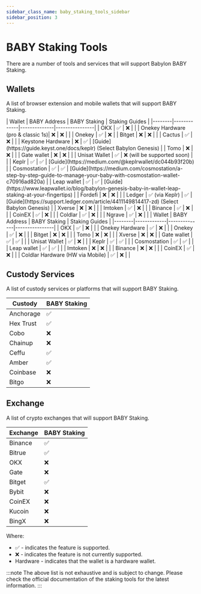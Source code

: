 ```yaml
---
sidebar_class_name: baby_staking_tools_sidebar
sidebar_position: 3
---
```


# BABY Staking Tools

There are a number of tools and services that will support Babylon BABY Staking.

## Wallets
A list of browser extension and mobile wallets that will support BABY Staking.


<Tabs>
  <TabItem value="extension" label="Extension Wallets" default>
    | Wallet | BABY Address | BABY Staking | Staking Guides |
    |--------|-------------|--------------|----------------|
    | OKX | ✅ | ❌ | |
    | Onekey <HardwareBadge>Hardware</HardwareBadge> (pro & classic 1s)| ❌ | ❌ | |
    | Onekey | ✅ | ❌ |
    | Bitget | ❌ | ❌ | |
    | Cactus | ✅ | ❌ | |
    | Keystone <HardwareBadge>Hardware</HardwareBadge> | ❌ | ✅ | [Guide](https://guide.keyst.one/docs/keplr) (Select Babylon Genesis) |
    | Tomo | ❌ | ❌ | |
    | Gate wallet | ❌ | ❌ | |
    | Unisat Wallet | ✅ | ❌ (will be supported soon) | |
    | Keplr | ✅ | ✅ | [Guide](https://medium.com/@keplrwallet/dc044b93f20b) |
    | Cosmostation | ✅ | ✅ | [Guide](https://medium.com/cosmostation/a-step-by-step-guide-to-manage-your-baby-with-cosmostation-wallet-c70916ad820a) |
    | Leap wallet | ✅ | ✅ | [Guide](https://www.leapwallet.io/blog/babylon-genesis-baby-in-wallet-leap-staking-at-your-fingertips) |
    | Fordefi | ❌ | ❌ | |
    | Ledger | ✅ (via Keplr) | ✅ | [Guide](https://support.ledger.com/article/4411149814417-zd) (Select Babylon Genesis) |
    | Xverse | ❌ | ❌ | |
    | Imtoken | ✅ | ❌ | |
    | Binance | ✅ | ❌ | |
    | CoinEX | ✅ | ❌ | |
    | Coldlar | ✅ | ❌ | |
    | Ngrave | ✅ | ❌ | |
  </TabItem>

  <TabItem value="mobile" label="Mobile Wallets">
    | Wallet | BABY Address | BABY Staking | Staking Guides |
    |--------|-------------|--------------|----------------|
    | OKX | ✅ | ❌ | |
    | Onekey <HardwareBadge>Hardware</HardwareBadge> | ✅ | ❌ | |
    | Onekey | ✅ | ❌ | |
    | Bitget | ❌ | ❌ | |
    | Tomo | ❌ | ❌ | |
    | Xverse | ❌ | ❌ |
    | Gate wallet | ✅ | ✅ | |
    | Unisat Wallet | ✅ | ❌ | |
    | Keplr | ✅ | ✅ | |
    | Cosmostation | ✅ | ✅ | |
    | Leap wallet | ✅ | ✅ | |
    | Imtoken | ❌ | ❌ | |
    | Binance | ❌ | ❌ | |
    | CoinEX | ✅ | ❌ | |
    | Coldlar <HardwareBadge>Hardware</HardwareBadge> (HW via Mobile) | ✅ | ❌ | |
  </TabItem>
</Tabs>

## Custody Services

A list of custody services or platforms that will support BABY Staking.

| Custody | BABY Staking |
|---------|-------------|
| Anchorage | ✅ |
| Hex Trust | ✅ |
| Cobo | ❌ |
| Chainup | ❌ |
| Ceffu | ✅ |
| Amber | ✅ |
| Coinbase | ❌ |
| Bitgo | ❌ |

## Exchange

A list of crypto exchanges that will support BABY Staking.

| Exchange | BABY Staking |
|----------|-------------|
| Binance | ✅ |
| Bitrue | ✅ |
| OKX | ❌ |
| Gate | ❌ |
| Bitget | ✅ |
| Bybit | ❌ |
| CoinEX | ❌ |
| Kucoin | ❌ |
| BingX | ❌ |


Where:
- ✅ - indicates the feature is supported.
- ❌ - indicates the feature is not currently supported.
- <HardwareBadge>Hardware</HardwareBadge> - indicates that the wallet is a hardware wallet.

:::note
The above list is not exhaustive and is subject to change. Please check the official documentation of the staking tools for the latest information.
:::